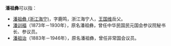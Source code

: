'''潘祖彝'''可以指：
*[[潘祖彝_(浙江海宁)|潘祖彝 (浙江海宁)]]，字鹿鸣，浙江海宁人，[[王国维|王国维]]岳父。
*[[潘训福|潘训福]]（1873年－1930年），原名潘祖彝，曾任中华民国民元国会参议院秘书长、参议员。
*[[潘祖诒|潘祖诒]]（1883年－1946年），原名潘祖彝，曾任非常国会议员。
{{消歧义|Cat=三字潘姓人名消歧义}}